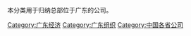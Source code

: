 {{Catnav|頁面分類|各種主題的頁面分類|依中国各省来作的分类|中国各省经济|广东经济}}
{{Category diffuse}}
本分类用于归纳总部位于广东的公司。
[[Category:广东经济|Category:广东经济]]
[[Category:广东组织|Category:广东组织]]
[[Category:中国各省公司|Category:中国各省公司]]